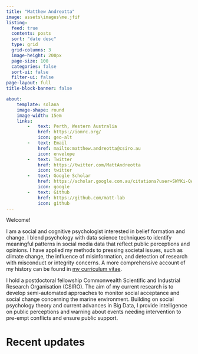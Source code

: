 ```yaml
---
title: "Matthew Andreotta"
image: assets\images\me.jfif
listing:
  feed: true
  contents: posts
  sort: "date desc"
  type: grid
  grid-columns: 3
  image-height: 200px
  page-size: 100
  categories: false
  sort-ui: false
  filter-ui: false
page-layout: full
title-block-banner: false

about:
    template: solana
    image-shape: round
    image-width: 15em
    links:
        -   text: Perth, Western Australia
            href: https://iomrc.org/
            icon: geo-alt
        -   text: Email
            href: mailto:matthew.andreotta@csiro.au
            icon: envelope
        -   text: Twitter
            href: https://twitter.com/MattAndreotta
            icon: twitter
        -   text: Google Scholar
            href: https://scholar.google.com.au/citations?user=SWYKi-QAAAAJ
            icon: google
        -   text: Github
            href: https://github.com/matt-lab
            icon: github
---
```


Welcome!

I am a social and cognitive psychologist interested in belief formation and change. I blend psychology with data science techniques to identify meaningful patterns in social media data that reflect public perceptions and opinions. I have applied my methods to pressing societal issues, such as climate change, the influence of misinformation, and detection of research with misconduct or integrity concerns. A more comprehensive account of my history can be found in <a href="https://matt-lab.github.io/assets/cv/cv.pdf" target="_blank" rel="noopener noreferrer">my curriculum vitae</a>.

I hold a postdoctoral fellowship Commonwealth Scientific and Industrial Research Organisation (CSIRO). The aim of my current research is to develop semi-automated approaches to monitor social acceptance and social change concerning the marine environment. Building on social psychology theory and current advances in Big Data, I provide intelligence on public perceptions and warning about events needing intervention to pre-empt conflicts and ensure public support.

# Recent updates
